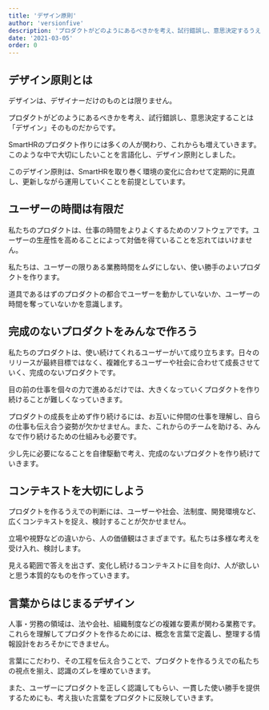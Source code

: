 ```yaml
---
title: 'デザイン原則'
author: 'versionfive'
description: 'プロダクトがどのようにあるべきかを考え、試行錯誤し、意思決定するうえで大切にしたいことを言語化し、デザイン原則としました。このデザイン原則は、SmartHRを取り巻く環境の変化に合わせて定期的に見直し、更新しながら運用していくことを前提としています。'
date: '2021-03-05'
order: 0
---
```

## デザイン原則とは
デザインは、デザイナーだけのものとは限りません。  

プロダクトがどのようにあるべきかを考え、試行錯誤し、意思決定することは「デザイン」そのものだからです。  

SmartHRのプロダクト作りには多くの人が関わり、これからも増えていきます。このような中で大切にしたいことを言語化し、デザイン原則としました。  

このデザイン原則は、SmartHRを取り巻く環境の変化に合わせて定期的に見直し、更新しながら運用していくことを前提としています。


## ユーザーの時間は有限だ
私たちのプロダクトは、仕事の時間をよりよくするためのソフトウェアです。ユーザーの生産性を高めることによって対価を得ていることを忘れてはいけません。

私たちは、ユーザーの限りある業務時間をムダにしない、使い勝手のよいプロダクトを作ります。

道具であるはずのプロダクトの都合でユーザーを動かしていないか、ユーザーの時間を奪っていないかを意識します。


## 完成のないプロダクトをみんなで作ろう
私たちのプロダクトは、使い続けてくれるユーザーがいて成り立ちます。日々のリリースが最終目標ではなく、複雑化するユーザーや社会に合わせて成長させていく、完成のないプロダクトです。

目の前の仕事を個々の力で進めるだけでは、大きくなっていくプロダクトを作り続けることが難しくなっていきます。

プロダクトの成長を止めず作り続けるには、お互いに仲間の仕事を理解し、自らの仕事も伝え合う姿勢が欠かせません。また、これからのチームを助ける、みんなで作り続けるための仕組みも必要です。

少し先に必要になることを自律駆動で考え、完成のないプロダクトを作り続けていきます。


## コンテキストを大切にしよう
プロダクトを作るうえでの判断には、ユーザーや社会、法制度、開発環境など、広くコンテキストを捉え、検討することが欠かせません。

立場や視野などの違いから、人の価値観はさまざまです。私たちは多様な考えを受け入れ、検討します。

見える範囲で答えを出さず、変化し続けるコンテキストに目を向け、人が欲しいと思う本質的なものを作っていきます。


## 言葉からはじまるデザイン
人事・労務の領域は、法や会社、組織制度などの複雑な要素が関わる業務です。これらを理解してプロダクトを作るためには、概念を言葉で定義し、整理する情報設計をおろそかにできません。

言葉にこだわり、その工程を伝え合うことで、プロダクトを作るうえでの私たちの視点を揃え、認識のズレを埋めていきます。

また、ユーザーにプロダクトを正しく認識してもらい、一貫した使い勝手を提供するためにも、考え抜いた言葉をプロダクトに反映していきます。
